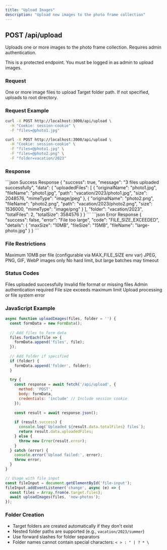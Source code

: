 ```yaml
---
title: "Upload Images"
description: "Upload new images to the photo frame collection"
---
```


## POST /api/upload

Uploads one or more images to the photo frame collection. Requires admin authentication.

<Warning>
This is a protected endpoint. You must be logged in as admin to upload images.
</Warning>

### Request

<ParamField body="files" type="file[]" required>
  One or more image files to upload
</ParamField>

<ParamField body="folder" type="string" optional>
  Target folder path. If not specified, uploads to root directory.
</ParamField>

### Request Example

```bash Single File
curl -X POST http://localhost:3000/api/upload \
  -H "Cookie: session-cookie" \
  -F "files=@photo1.jpg"
```

```bash Multiple Files with Folder
curl -X POST http://localhost:3000/api/upload \
  -H "Cookie: session-cookie" \
  -F "files=@photo1.jpg" \
  -F "files=@photo2.png" \
  -F "folder=vacation/2023"
```

### Response

<ResponseExample>
```json Success Response
{
  "success": true,
  "message": "3 files uploaded successfully",
  "data": {
    "uploadedFiles": [
      {
        "originalName": "photo1.jpg",
        "fileName": "photo1.jpg",
        "path": "vacation/2023/photo1.jpg",
        "size": 2048576,
        "mimeType": "image/jpeg"
      },
      {
        "originalName": "photo2.png", 
        "fileName": "photo2.png",
        "path": "vacation/2023/photo2.png",
        "size": 1536000,
        "mimeType": "image/png"
      }
    ],
    "folder": "vacation/2023",
    "totalFiles": 2,
    "totalSize": 3584576
  }
}
```
</ResponseExample>

<ResponseExample>
```json Error Response
{
  "success": false,
  "error": "File too large",
  "code": "FILE_SIZE_EXCEEDED",
  "details": {
    "maxSize": "10MB",
    "fileSize": "15MB",
    "fileName": "large-photo.jpg"
  }
}
```
</ResponseExample>

### File Restrictions

<ResponseField name="File Size" type="Limit">
  Maximum 10MB per file (configurable via MAX_FILE_SIZE env var)
</ResponseField>

<ResponseField name="File Types" type="Allowed">
  JPEG, PNG, GIF, WebP images only
</ResponseField>

<ResponseField name="File Count" type="Limit">
  No hard limit, but large batches may timeout
</ResponseField>

### Status Codes

<ResponseField name="200" type="Success">
  Files uploaded successfully
</ResponseField>

<ResponseField name="400" type="Bad Request">
  Invalid file format or missing files
</ResponseField>

<ResponseField name="401" type="Unauthorized">
  Admin authentication required
</ResponseField>

<ResponseField name="413" type="Payload Too Large">
  File size exceeds maximum limit
</ResponseField>

<ResponseField name="500" type="Server Error">
  Upload processing or file system error
</ResponseField>

### JavaScript Example

```javascript
async function uploadImages(files, folder = '') {
  const formData = new FormData();
  
  // Add files to form data
  files.forEach(file => {
    formData.append('files', file);
  });
  
  // Add folder if specified
  if (folder) {
    formData.append('folder', folder);
  }
  
  try {
    const response = await fetch('/api/upload', {
      method: 'POST',
      body: formData,
      credentials: 'include' // Include session cookie
    });
    
    const result = await response.json();
    
    if (result.success) {
      console.log(`Uploaded ${result.data.totalFiles} files`);
      return result.data.uploadedFiles;
    } else {
      throw new Error(result.error);
    }
  } catch (error) {
    console.error('Upload failed:', error);
    throw error;
  }
}

// Usage with file input
const fileInput = document.getElementById('file-input');
fileInput.addEventListener('change', async (e) => {
  const files = Array.from(e.target.files);
  await uploadImages(files, 'new-photos');
});
```

### Folder Creation

- Target folders are created automatically if they don't exist
- Nested folder paths are supported (e.g., `vacation/2023/summer`)
- Use forward slashes for folder separators
- Folder names cannot contain special characters: `< > : " | ? * \`